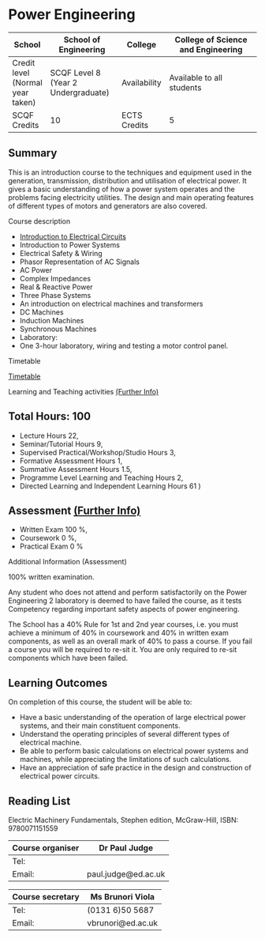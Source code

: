 # Power Engineering

| School | School of Engineering | College | College of Science and Engineering |
|--------|-----------------------|---------|------------------------------------|
| Credit level (Normal year taken) | SCQF Level 8 (Year 2 Undergraduate) | Availability | Available to all students |
| SCQF Credits | 10 | ECTS Credits | 5 |

## Summary

This is an introduction course to the techniques and equipment used in the generation, transmission, distribution and utilisation of electrical power.  It gives a basic understanding of how a power system operates and the problems facing electricity utilities. The design and main operating features of different types of motors and generators are also covered.

Course description

- [Introduction to Electrical Circuits](1_Introduction.qmd)
- Introduction to Power Systems
- Electrical Safety &amp; Wiring
- Phasor Representation of AC Signals
- AC Power
- Complex Impedances
- Real &amp; Reactive Power
- Three Phase Systems
- An introduction on electrical machines and transformers
- DC Machines
- Induction Machines
- Synchronous Machines
- Laboratory:
- One 3-hour laboratory, wiring and testing a motor control panel.

Timetable 

<a href="https://www.ted.is.ed.ac.uk/UOE2223_SWS/TIMETABLE.ASP?OBJECTCLASS=MODULE&amp;IDENTIFIER=SCEE08008_SV1_SEM1
&amp;STYLE=TEXTSPREADSHEET&amp;TEMPLATE=SWSCUST+OBJECT+TEXTSPREADSHEET&amp;WEEK=9-19" target="_blank">Timetable</a>

Learning and Teaching activities <a href="http://www.studentsystems.is.ed.ac.uk/staff/Support/User_Guides/CCAM//Teaching_Learning.htm" target="_blank">(Further Info)</a>

## Total Hours: 100
- Lecture Hours 22,
- Seminar/Tutorial Hours 9,
- Supervised Practical/Workshop/Studio Hours 3,
- Formative Assessment Hours 1,
- Summative Assessment Hours 1.5,
- Programme Level Learning and Teaching Hours 2,
- Directed Learning and Independent Learning Hours 61 )


## Assessment <a href="http://www.studentsystems.is.ed.ac.uk/staff/Support/User_Guides/CCAM//Assessment_Methods.htm" target="_blank">(Further Info)</a>

- Written Exam 100 %,
- Coursework 0 %,
- Practical Exam 0 %

Additional Information (Assessment)

100% written examination.

Any student who does not attend and perform satisfactorily on the Power Engineering 2 laboratory is deemed to have failed the course, as it tests Competency regarding important safety aspects of power engineering.

The School has a 40% Rule for 1st and 2nd year courses, i.e. you must achieve a minimum of 40% in coursework and 40% in written exam components, as well as an overall mark of 40% to pass a course. If you fail a course you will be required to re-sit it. You are only required to re-sit components which have been failed.

## Learning Outcomes

On completion of this course, the student will be able to:

- Have a basic understanding of the operation of large electrical power systems, and their main constituent components.
- Understand the operating principles of several different types of electrical machine.
- Be able to perform basic calculations on electrical power systems and machines, while appreciating the limitations of such calculations.
- Have an appreciation of safe practice in the design and construction of electrical power circuits.

## Reading List

Electric Machinery Fundamentals, Stephen
edition, McGraw-Hill, ISBN: 9780071151559

| Course organiser | Dr Paul Judge |
|-------|---------|
| Tel: |   |
| Email: |  paul.judge@ed.ac.uk | 

| Course secretary | Ms Brunori  Viola | 
|------|---------|
| Tel: |  (0131 6)50 5687 | 
| Email: |  vbrunori@ed.ac.uk | 